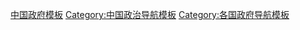 [[Category:中国政府模板|]]
[[Category:中国政治导航模板|Category:中国政治导航模板]]
[[Category:各国政府导航模板|Category:各国政府导航模板]]
